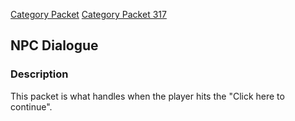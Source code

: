 [[Category Packet]]
[[Category Packet 317]]
== NPC Dialogue ==

=== Description ===

This packet is what handles when the player hits the "Click here to continue".